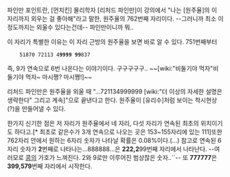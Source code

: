 파인만 포인트란, [먼치킨] 물리학자 [리처드 파인만]이 강의에서 "나는 [원주율]의 이 자리까지 외우는 걸 좋아해"라고 말한, 원주율의 762번째 자리이다. --그러니까 최소 이정도까지는 외울수 있다는건데-- 파인만이니까 뭐..

이 자리가 특별한 이유는 이 자리 근방의 원주율을 보면 바로 알 수 있다. 751번째부터

     51870 72113 4'''9999 99'''837

즉, 9가 연속으로 6번 나온다는 이야기이다. 구구구구구.. ~~[wiki:"비둘기야 먹자"비둘기야 먹자~ 마시쪙? 마시쪙!]~~

리처드 파인만은 원주율을 외울 때 "...721134999999 [wiki:"더 이상의 자세한 설명은 생략한다" 그리고 계속]"으로 끝낸다고 한다. 원주율이 [유리수]처럼 보이는 착시현상(?)을 만들어낼 수 있다.

한가지 신기한 점은 저 자리가 원주율에서 네 자리, 다섯 자리가 연속된 최초의 위치이기도 하다고.[* 최초로 같은수가 3개 연속으로 나오는 곳은 153~155자리에 있는 111]또한 762자리 안에서 원하는 6자리 숫자가 나타날 확률은 0.08%이다.(...) 참고로 연속된 6자리 숫자가 '''2'''번째로 나타나는...888888...은 '''222,2'''99번째 자리에서 나타난다. --여러모로 [[콩]]의 가호가 느껴진다. 2와 9로만 이루어진 범상찮은 숫자..``-- 또 '''777777'''은 '''399,579'''번째 자리에서 시작한다.
